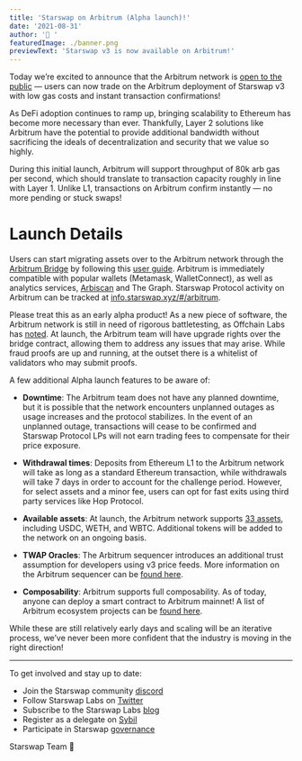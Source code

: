 ```yaml
---
title: 'Starswap on Arbitrum (Alpha launch)!'
date: '2021-08-31'
author: '🦄 '
featuredImage: ./banner.png
previewText: 'Starswap v3 is now available on Arbitrum!'
---
```


Today we’re excited to announce that the Arbitrum network is [open to the public](https://arbitrum.io/) — users can now trade on the Arbitrum deployment of Starswap v3 with low gas costs and instant transaction confirmations!

As DeFi adoption continues to ramp up, bringing scalability to Ethereum has become more necessary than ever. Thankfully, Layer 2 solutions like Arbitrum have the potential to provide additional bandwidth without sacrificing the ideals of decentralization and security that we value so highly. 

During this initial launch, Arbitrum will support throughput of 80k arb gas per second, which should translate to transaction capacity roughly in line with Layer 1. Unlike L1, transactions on Arbitrum confirm instantly — no more pending or stuck swaps!

# Launch Details

Users can start migrating assets over to the Arbitrum network through the [Arbitrum Bridge](https://bridge.arbitrum.io/) by following this [user guide](https://help.starswap.xyz/en/articles/5538618-how-to-deposit-tokens-to-arbitrum). Arbitrum is immediately compatible with popular wallets (Metamask, WalletConnect), as well as analytics services, [Arbiscan](https://arbiscan.io/) and The Graph. Starswap Protocol activity on Arbitrum can be tracked at [info.starswap.xyz/#/arbitrum](info.starswap.xyz/#/arbitrum). 

Please treat this as an early alpha product! As a new piece of software, the Arbitrum network is still in need of rigorous battletesting, as Offchain Labs has [noted](https://offchain.medium.com/mainnet-for-everyone-27ce0f67c85e). At launch, the Arbitrum team will have upgrade rights over the bridge contract, allowing them to address any issues that may arise. While fraud proofs are up and running, at the outset there is a whitelist of validators who may submit proofs. 

A few additional Alpha launch features to be aware of: 

- **Downtime**: The Arbitrum team does not have any planned downtime, but it is possible that the network encounters unplanned outages as usage increases and the protocol stabilizes. In the event of an unplanned outage, transactions will cease to be confirmed and Starswap Protocol LPs will not earn trading fees to compensate for their price exposure. 

- **Withdrawal times**: Deposits from Ethereum L1 to the Arbitrum network will take as long as a standard Ethereum transaction, while withdrawals will take 7 days in order to account for the challenge period. However, for select assets and a minor fee, users can opt for fast exits using third party services like Hop Protocol.

- **Available assets**: At launch, the Arbitrum network supports [33 assets](https://bridge.arbitrum.io/token-list-42161.json), including USDC, WETH, and WBTC. Additional tokens will be added to the network on an ongoing basis.

- **TWAP Oracles**: The Arbitrum sequencer introduces an additional trust assumption for developers using v3 price feeds. More information on the Arbitrum sequencer can be [found here](https://developer.offchainlabs.com/docs/inside_arbitrum#sequencer-mode). 

- **Composability**: Arbitrum supports full composability. As of today, anyone can deploy a smart contract to Arbitrum mainnet! A list of Arbitrum ecosystem projects can be [found here](https://portal.arbitrum.one/). 

While these are still relatively early days and scaling will be an iterative process, we’ve never been more confident that the industry is moving in the right direction!   

---

To get involved and stay up to date:

- Join the Starswap community [discord](https://discord.com/invite/FCfyBSbCU5)
- Follow Starswap Labs on [Twitter](/Starswap)
- Subscribe to the Starswap Labs [blog](https://starswap.xyz/rss.xml)
- Register as a delegate on [Sybil](https://sybil.org/#/delegates/Starswap)
- Participate in Starswap [governance](https://gov.starswap.xyz/)

Starswap Team
🦄
